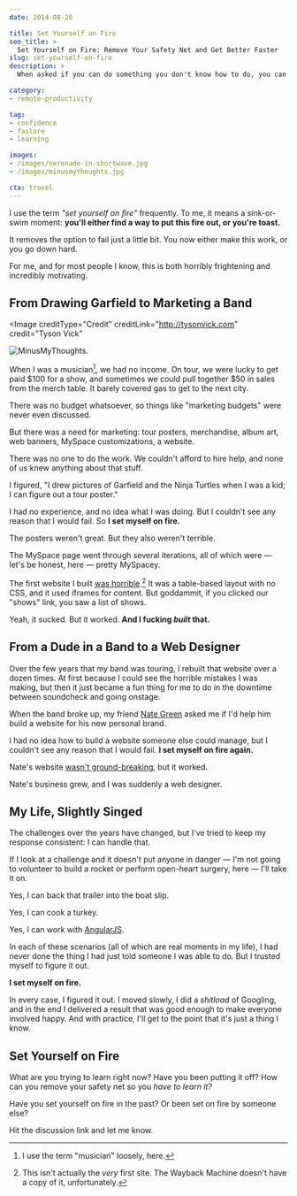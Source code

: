 ```yaml
---
date: 2014-08-26

title: Set Yourself on Fire
seo_title: >
  Set Yourself on Fire: Remove Your Safety Net and Get Better Faster
slug: set-yourself-on-fire
description: >
  When asked if you can do something you don't know how to do, you can say no, or you can set yourself on fire, say yes, and then figure it out.

category:
- remote-productivity

tag:
- confidence
- failure
- learning

images:
- /images/serenade-in-shortwave.jpg
- /images/minusmythoughts.jpg

cta: travel
---
```



I use the term _"set yourself on fire"_ frequently. To me, it means a
sink-or-swim moment: **you'll either find a way to put this fire out, or you're toast.**

It removes the option to fail just a little bit. You now either make this work,
or you go down hard.

For me, and for most people I know, this is both horribly frightening and
incredibly motivating.

## From Drawing Garfield to Marketing a Band

<Image
  creditType="Credit"
  creditLink="http://tysonvick.com"
  credit="Tyson Vick"
>

  ![MinusMyThoughts.](images/minusmythoughts.jpg)

</Image>

When I was a musician[^musician], we had no income. On tour, we were lucky to
get paid $100 for a show, and sometimes we could pull together $50 in sales from
the merch table. It barely covered gas to get to the next city.

[^musician]:
    I use the term "musician" loosely, here.

There was no budget whatsoever, so things like "marketing budgets" were never
even discussed.

But there was a need for marketing: tour posters, merchandise, album art, web
banners, MySpace customizations, a website.

There was no one to do the work. We couldn't afford to hire help, and none of us
knew anything about that stuff.

I figured, "I drew pictures of Garfield and the Ninja Turtles when I was a kid;
I can figure out a tour poster."

I had no experience, and no idea what I was doing. But I couldn't see any reason
that I would fail. So **I set myself on fire.**

The posters weren't great. But they also weren't terrible.

The MySpace page went through several iterations, all of which were — let's be
honest, here — pretty MySpacey.

The first website I built [was horrible][1].[^wayback] It was a table-based
layout with no CSS, and it used iframes for content. But goddammit, if you
clicked our "shows" link, you saw a list of shows.

[^wayback]:
    This isn't actually the _very_ first site. The Wayback Machine doesn't have a copy of it, unfortunately.

Yeah, it sucked. But it worked. **And I fucking _built_ that.**

## From a Dude in a Band to a Web Designer

Over the few years that my band was touring, I rebuilt that website over a dozen
times. At first because I could see the horrible mistakes I was making, but then
it just became a fun thing for me to do in the downtime between soundcheck and
going onstage.

When the band broke up, my friend [Nate Green][2] asked me if I'd help him build
a website for his new personal brand.

I had no idea how to build a website someone else could manage, but I couldn't
see any reason that I would fail. **I set myself on fire again.**

Nate's website [wasn't ground-breaking][3], but it worked.

Nate's business grew, and I was suddenly a web designer.

## My Life, Slightly Singed

The challenges over the years have changed, but I've tried to keep my response
consistent: I can handle that.

If I look at a challenge and it doesn't put anyone in danger — I'm not going to
volunteer to build a rocket or perform open-heart surgery, here — I'll take it
on.

Yes, I can back that trailer into the boat slip.

Yes, I can cook a turkey.

Yes, I can work with [AngularJS][4].

In each of these scenarios (all of which are real moments in my life), I had
never done the thing I had just told someone I was able to do. But I trusted
myself to figure it out.

**I set myself on fire.**

In every case, I figured it out. I moved slowly, I did a _shitload_ of Googling,
and in the end I delivered a result that was good enough to make everyone
involved happy. And with practice, I'll get to the point that it's just a thing
I know.

## Set Yourself on Fire

What are you trying to learn right now? Have you been putting it off? How can
you remove your safety net so you _have to learn it?_

Have you set yourself on fire in the past? Or been set on fire by someone else?

Hit the discussion link and let me know.

[1]: https://web.archive.org/web/20040718012243/http://minusmythoughts.com/
[2]: http://nategreen.org/
[3]: https://web.archive.org/web/20070910075625/http://www.thenategreenexperience.com/
[4]: https://angularjs.org/
